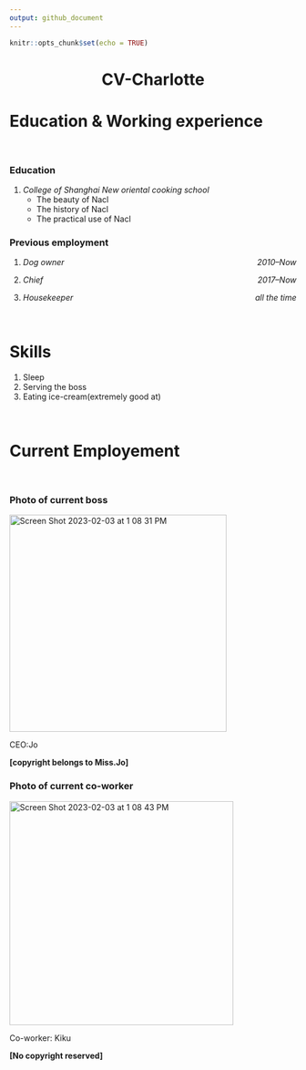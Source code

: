 ```yaml
---
output: github_document
---
```


```r
knitr::opts_chunk$set(echo = TRUE)
```

<h1 align="center">CV-Charlotte</h1>


# Education & Working experience

<br>

### Education

1. *College of Shanghai New oriental cooking school*
   + The beauty of Nacl
   + The history of Nacl
   + The practical use of Nacl

### Previous employment 
1. *Dog owner*
   [*2010--Now*]{style="float:right"}
   
2. *Chief*
  [*2017--Now*]{style="float:right"}
    
3. *Housekeeper*
  [*all the time*]{style="float:right"}

    
<br>

# Skills

1. Sleep
2. Serving the boss
3. Eating ice-cream(extremely good at)


<br>

# Current Employement

<br>

### Photo of current boss


<img width="381" alt="Screen Shot 2023-02-03 at 1 08 31 PM" src="https://user-images.githubusercontent.com/123609913/216688355-8621afd2-9f87-4c0d-930d-b08d01c7ae52.png">

CEO:Jo

**[copyright belongs to Miss.Jo]**


### Photo of current co-worker

<img width="393" alt="Screen Shot 2023-02-03 at 1 08 43 PM" src="https://user-images.githubusercontent.com/123609913/216688342-cdecd105-bbe7-4353-990c-c334c7e75ba0.png">

Co-worker: Kiku

 **[No copyright reserved]** 



